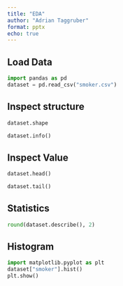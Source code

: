 ```yaml
---
title: "EDA"
author: "Adrian Taggruber"
format: pptx
echo: true
---
```


## Load Data

```python
import pandas as pd
dataset = pd.read_csv("smoker.csv")
```

## Inspect structure

```python
dataset.shape
```
```python
dataset.info()
```

## Inspect Value

```python
dataset.head()
```

```python
dataset.tail()
```

## Statistics


```python
round(dataset.describe(), 2)
```

## Histogram 


```python
import matplotlib.pyplot as plt
dataset["smoker"].hist()
plt.show()
```